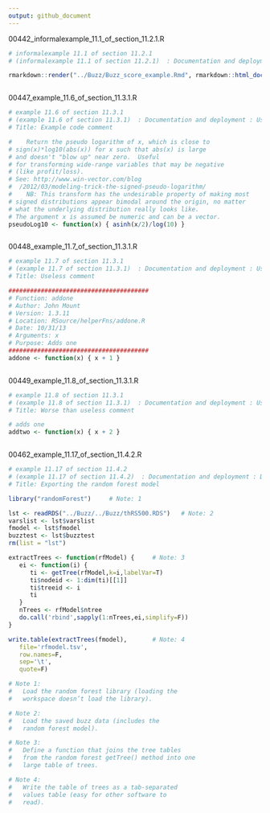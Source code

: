 ```yaml
---
output: github_document
---
```




00442_informalexample_11.1_of_section_11.2.1.R


```r
# informalexample 11.1 of section 11.2.1 
# (informalexample 11.1 of section 11.2.1)  : Documentation and deployment : Using R markdown to produce milestone documentation : What is R markdown? 

rmarkdown::render("../Buzz/Buzz_score_example.Rmd", rmarkdown::html_document())



```




00447_example_11.6_of_section_11.3.1.R


```r
# example 11.6 of section 11.3.1 
# (example 11.6 of section 11.3.1)  : Documentation and deployment : Using comments and version control for running documentation : Writing effective comments 
# Title: Example code comment 

#    Return the pseudo logarithm of x, which is close to
# sign(x)*log10(abs(x)) for x such that abs(x) is large
# and doesn't "blow up" near zero.  Useful
# for transforming wide-range variables that may be negative
# (like profit/loss).
# See: http://www.win-vector.com/blog
#  /2012/03/modeling-trick-the-signed-pseudo-logarithm/
#    NB: This transform has the undesirable property of making most
# signed distributions appear bimodal around the origin, no matter
# what the underlying distribution really looks like.
# The argument x is assumed be numeric and can be a vector.
pseudoLog10 <- function(x) { asinh(x/2)/log(10) }



```




00448_example_11.7_of_section_11.3.1.R


```r
# example 11.7 of section 11.3.1 
# (example 11.7 of section 11.3.1)  : Documentation and deployment : Using comments and version control for running documentation : Writing effective comments 
# Title: Useless comment 

#######################################
# Function: addone
# Author: John Mount
# Version: 1.3.11
# Location: RSource/helperFns/addone.R
# Date: 10/31/13
# Arguments: x
# Purpose: Adds one
#######################################
addone <- function(x) { x + 1 }



```




00449_example_11.8_of_section_11.3.1.R


```r
# example 11.8 of section 11.3.1 
# (example 11.8 of section 11.3.1)  : Documentation and deployment : Using comments and version control for running documentation : Writing effective comments 
# Title: Worse than useless comment 

# adds one
addtwo <- function(x) { x + 2 }



```




00462_example_11.17_of_section_11.4.2.R


```r
# example 11.17 of section 11.4.2 
# (example 11.17 of section 11.4.2)  : Documentation and deployment : Deploying models : Deploying models by export 
# Title: Exporting the random forest model 

library("randomForest")  	# Note: 1 

lst <- readRDS("../Buzz/../Buzz/thRS500.RDS") 	# Note: 2 
varslist <- lst$varslist
fmodel <- lst$fmodel
buzztest <- lst$buzztest
rm(list = "lst")

extractTrees <- function(rfModel) { 	# Note: 3 
   ei <- function(i) {
      ti <- getTree(rfModel,k=i,labelVar=T)
      ti$nodeid <- 1:dim(ti)[[1]]
      ti$treeid <- i
      ti
   }
   nTrees <- rfModel$ntree
   do.call('rbind',sapply(1:nTrees,ei,simplify=F))
}

write.table(extractTrees(fmodel), 		# Note: 4 
   file='rfmodel.tsv',
   row.names=F,
   sep='\t',
   quote=F)

# Note 1: 
#   Load the random forest library (loading the 
#   workspace doesn’t load the library). 

# Note 2: 
#   Load the saved buzz data (includes the 
#   random forest model). 

# Note 3: 
#   Define a function that joins the tree tables 
#   from the random forest getTree() method into one 
#   large table of trees. 

# Note 4: 
#   Write the table of trees as a tab-separated 
#   values table (easy for other software to 
#   read). 



```


